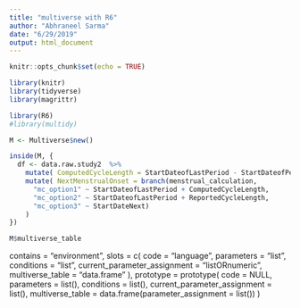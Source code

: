 ```yaml
---
title: "multiverse with R6"
author: "Abhraneel Sarma"
date: "6/29/2019"
output: html_document
---
```


```r
knitr::opts_chunk$set(echo = TRUE)

library(knitr)
library(tidyverse)
library(magrittr)

library(R6)
#library(multidy)
```

```r
M <- Multiverse$new()

inside(M, {
  df <- data.raw.study2  %>%
    mutate( ComputedCycleLength = StartDateofLastPeriod - StartDateofPeriodBeforeLast ) %>%
    mutate( NextMenstrualOnset = branch(menstrual_calculation, 
      "mc_option1" ~ StartDateofLastPeriod + ComputedCycleLength,
      "mc_option2" ~ StartDateofLastPeriod + ReportedCycleLength,
      "mc_option3" ~ StartDateNext)
    )
})

```


```r
M$multiverse_table
```



contains = "environment",
slots = c(
  code = "language", 
  parameters = "list",
  conditions = "list",
  current_parameter_assignment = "listORnumeric",
  multiverse_table = "data.frame"
),
prototype = prototype(
  code = NULL,
  parameters = list(),
  conditions = list(),
  current_parameter_assignment = list(),
  multiverse_table = data.frame(parameter_assignment = list())
)

